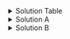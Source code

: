 <!-- Solution OR2 TABLE-->

<details><summary>Solution Table</summary>

```{=html}
<table cellpadding="8" cellspacing="0" style="border-collapse: collapse; width: 100%; ">
  <tr style="width:10%;font-weight:900;">
    <th style="background: #38A3A5; color: white;width: 25%;"></th>
    <th style="background: #38A3A5; color: white;">Phy. Activity  (+)</th>
    <th style="background: #38A3A5; color: white;">Phy. Activity  (-)</th>
    <th style="background: #38A3A5; color: white;">Total</th>
  </tr>
  <tr>
    <th style="width:25%; background: #38A3A5; color: white; font-weight:900;">Smoker (+)</th>
    <td>200</td>  <!-- Replace with actual data -->
    <td>360</td>  <!-- Replace with actual data -->
    <td>560</td>  <!-- Row total -->
  </tr>
  <tr>
    <th style="width:25%; background: #38A3A5; color: white; font-weight:900;">Smoker(-)</th>
    <td>175</td>  <!-- Replace with actual data -->
    <td>765</td>  <!-- Replace with actual data -->
    <td>940</td>  <!-- Row total -->
  </tr>
  <tr>
    <th style="background: #38A3A5; color: white;width: 25%; font-weight:900;">Total</th>
    <td>560</td>  <!-- Column total -->
    <td>940</td>  <!-- Column total -->
    <td>1500</td> <!-- Grand total -->
  </tr>
</table>
```

</details>


<!-- Solution OR2A-->

<details><summary>Solution A</summary>

$$
Risk_{exposed} = \frac{200}{560} = 0.36
$$

$$
Risk_{unexposed} = \frac{175}{940} = 0.19
$$ 

$$
RR = \frac{0.33}{0.12} = 1.89
$$ 

__Interpretation:__ The risk of suffering from heart disease when practicing  physical activity is 1.89 times as high compared to participants who didn’t practice physical activity

</details>

<!-- Solution OR2B-->

<details><summary>Solution B</summary>

$$
Odds_{case} = \frac{200}{175} = 1.14
$$

$$
Odds_{control} = \frac{360}{765} = 0.47
$$ 

$$
OR = \frac{1.67}{0.45} = 2.42
$$ 

__Interpretation:__ The odds of practicing physical activity among cases is 2.42 times as high as the odd of practicing physical activity among the controls.


</details>
